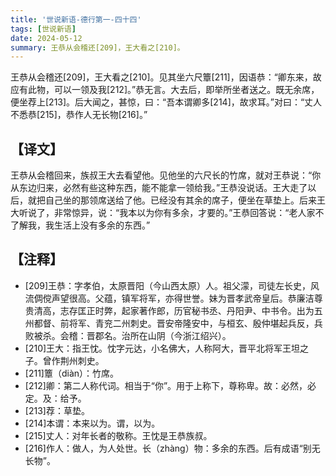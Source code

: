```yaml
---
title: '世说新语-德行第一-四十四'
tags: [世说新语]
date: 2024-05-12
summary: 王恭从会稽还[209]，王大看之[210]。
---
```


王恭从会稽还[209]，王大看之[210]。见其坐六尺簟[211]，因语恭：“卿东来，故应有此物，可以一领及我[212]。”恭无言。大去后，即举所坐者送之。既无余席，便坐荐上[213]。后大闻之，甚惊，曰：“吾本谓卿多[214]，故求耳。”对曰：“丈人不悉恭[215]，恭作人无长物[216]。”

## 【译文】

王恭从会稽回来，族叔王大去看望他。见他坐的六尺长的竹席，就对王恭说：“你从东边归来，必然有些这种东西，能不能拿一领给我。”王恭没说话。王大走了以后，就把自己坐的那领席送给了他。已经没有其余的席子，便坐在草垫上。后来王大听说了，非常惊异，说：“我本以为你有多余，才要的。”王恭回答说：“老人家不了解我，我生活上没有多余的东西。”

## 【注释】

- [209]王恭：字孝伯，太原晋阳（今山西太原）人。祖父濛，司徒左长史，风流倜傥声望很高。父蕴，镇军将军，亦得世誉。妹为晋孝武帝皇后。恭廉洁尊贵清高，志存匡正时弊，起家著作郎，历官秘书丞、丹阳尹、中书令。出为五州都督、前将军、青兖二州刺史。晋安帝隆安中，与桓玄、殷仲堪起兵反，兵败被杀。会稽：晋郡名。治所在山阴（今浙江绍兴）。
- [210]王大：指王忱。忱字元达，小名佛大，人称阿大，晋平北将军王坦之子。曾作荆州刺史。
- [211]簟（diàn）：竹席。
- [212]卿：第二人称代词。相当于“你”。用于上称下，尊称卑。故：必然，必定。及：给予。
- [213]荐：草垫。
- [214]本谓：本来以为。谓，以为。
- [215]丈人：对年长者的敬称。王忱是王恭族叔。
- [216]作人：做人，为人处世。长（zhàng）物：多余的东西。后有成语“别无长物”。